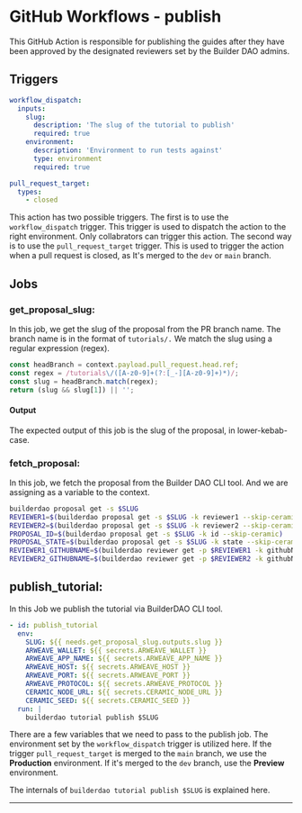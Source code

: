 
# GitHub Workflows - publish

This GitHub Action is responsible for publishing the guides after they have been approved by the designated reviewers set by the Builder DAO admins.

## Triggers

```yaml
workflow_dispatch:
  inputs:
    slug:
      description: 'The slug of the tutorial to publish'
      required: true
    environment:
      description: 'Environment to run tests against'
      type: environment
      required: true

pull_request_target:
  types:
    - closed
```

This action has two possible triggers. The first is to use the `workflow_dispatch` trigger. This trigger is used to dispatch the action to the right environment. Only collabrators can trigger this action. The second way is to use the `pull_request_target` trigger. This is used to trigger the action when a pull request is closed, as It's merged to the `dev` or `main` branch.

## Jobs

### get_proposal_slug:

In this job, we get the slug of the proposal from the PR branch name.
The branch name is in the format of `tutorials/.` We match the slug using a regular expression (regex).

```js
const headBranch = context.payload.pull_request.head.ref;
const regex = /tutorials\/([A-z0-9]+(?:[_-][A-z0-9]+)*)/;
const slug = headBranch.match(regex);
return (slug && slug[1]) || '';
```

#### Output

The expected output of this job is the slug of the proposal, in lower-kebab-case.

### fetch_proposal:

In this job, we fetch the proposal from the Builder DAO CLI tool. And we are assigning as a variable to the context.

```bash
builderdao proposal get -s $SLUG
REVIEWER1=$(builderdao proposal get -s $SLUG -k reviewer1 --skip-ceramic)
REVIEWER2=$(builderdao proposal get -s $SLUG -k reviewer2 --skip-ceramic)
PROPOSAL_ID=$(builderdao proposal get -s $SLUG -k id --skip-ceramic)
PROPOSAL_STATE=$(builderdao proposal get -s $SLUG -k state --skip-ceramic)
REVIEWER1_GITHUBNAME=$(builderdao reviewer get -p $REVIEWER1 -k githubName)
REVIEWER2_GITHUBNAME=$(builderdao reviewer get -p $REVIEWER2 -k githubName)
```

## publish_tutorial:

In this Job we publish the tutorial via BuilderDAO CLI tool.

```yaml
- id: publish_tutorial
  env:
    SLUG: ${{ needs.get_proposal_slug.outputs.slug }}
    ARWEAVE_WALLET: ${{ secrets.ARWEAVE_WALLET }}
    ARWEAVE_APP_NAME: ${{ secrets.ARWEAVE_APP_NAME }}
    ARWEAVE_HOST: ${{ secrets.ARWEAVE_HOST }}
    ARWEAVE_PORT: ${{ secrets.ARWEAVE_PORT }}
    ARWEAVE_PROTOCOL: ${{ secrets.ARWEAVE_PROTOCOL }}
    CERAMIC_NODE_URL: ${{ secrets.CERAMIC_NODE_URL }}
    CERAMIC_SEED: ${{ secrets.CERAMIC_SEED }}
  run: |
    builderdao tutorial publish $SLUG
```

There are a few variables that we need to pass to the publish job. The environment set by the `workflow_dispatch` trigger is utilized here. If the trigger `pull_request_target` is merged to the `main` branch, we use the **Production** environment. If it's merged to the `dev` branch, use the **Preview** environment.

The internals of `builderdao tutorial publish $SLUG` is explained here.

---

<Authors path="apps/docs/pages/github-workflows/publish.mdx" />
